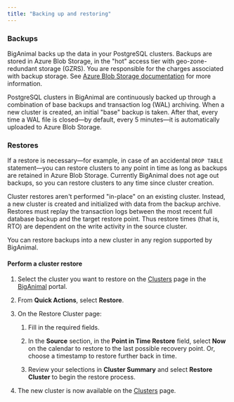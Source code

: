 ```yaml
---
title: "Backing up and restoring"
---
```


### Backups

BigAnimal backs up the data in your PostgreSQL clusters. Backups are stored in Azure Blob Storage, in the "hot" access tier with geo-zone-redundant storage (GZRS). You are responsible for the charges associated with backup storage. See [Azure Blob Storage documentation](https://docs.microsoft.com/en-us/azure/storage/blobs/) for more information.

PostgreSQL clusters in BigAnimal are continuously backed up through a combination of base backups and transaction log (WAL) archiving. When a new cluster is created, an initial "base" backup is taken. After that, every time a WAL file is closed—by default, every 5 minutes—it is automatically uploaded to Azure Blob Storage.

### Restores

If a restore is necessary—for example, in case of an accidental `DROP TABLE` statement—you can restore clusters to any point in time as long as backups are retained in Azure Blob Storage. Currently BigAnimal does not age out backups, so you can restore clusters to any time since cluster creation.

Cluster restores aren't performed "in-place" on an existing cluster. Instead, a new cluster is created and initialized with data from the backup archive. Restores must replay the transaction logs between the most recent full database backup and the target restore point. Thus restore times (that is, RTO) are dependent on the write activity in the source cluster.

You can restore backups into a new cluster in any region supported by BigAnimal.

#### Perform a cluster restore

1.  Select the cluster you want to restore on the [Clusters](https://portal.biganimal.com/clusters) page in the [BigAnimal](https://portal.biganimal.com) portal. 

2.  From **Quick Actions**, select **Restore**.

3.  On the Restore Cluster page: 

    1.  Fill in the required fields.

    2.  In the **Source** section, in the **Point in Time Restore** field, select **Now** on the calendar to restore to the last possible recovery point. Or, choose a timestamp to restore further back in time. 

    3.  Review your selections in **Cluster Summary** and select **Restore Cluster** to begin the restore process.  

4.  The new cluster is now available on the [Clusters](https://portal.biganimal.com/clusters) page.
